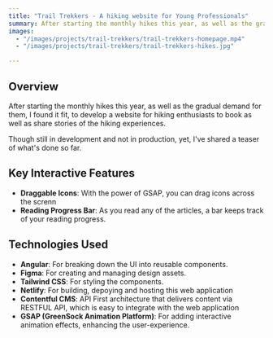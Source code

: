 ```yaml
---
title: "Trail Trekkers - A hiking website for Young Professionals"
summary: After starting the monthly hikes this year, as well as the gradual demand for them, I found it fit....
images:
  - "/images/projects/trail-trekkers/trail-trekkers-homepage.mp4"
  - "/images/projects/trail-trekkers/trail-trekkers-hikes.jpg"

---
```


## Overview

After starting the monthly hikes this year, as well as the gradual demand for them, I found it fit, to develop a website for
hiking enthusiasts to book as well as share stories of the hiking experiences.

Though still in development and not in production, yet, I've shared a teaser of what's done so far.

## Key Interactive Features

- **Draggable Icons**: With the power of GSAP, you can drag icons across the screnn
- **Reading Progress Bar**: As you read any of the articles, a bar keeps track of your reading progress.

## Technologies Used

- **Angular**: For breaking down the UI into reusable components.
- **Figma**: For creating and managing design assets.
- **Tailwind CSS**: For styling the components.
- **Netlify**: For building, depoying and hosting this web application
- **Contentful CMS**: API First architecture that delivers content via RESTFUL API, which is easy to integrate with the web application 
- **GSAP (GreenSock Animation Platform)**: For adding interactive animation effects, enhancing the user-experience.

